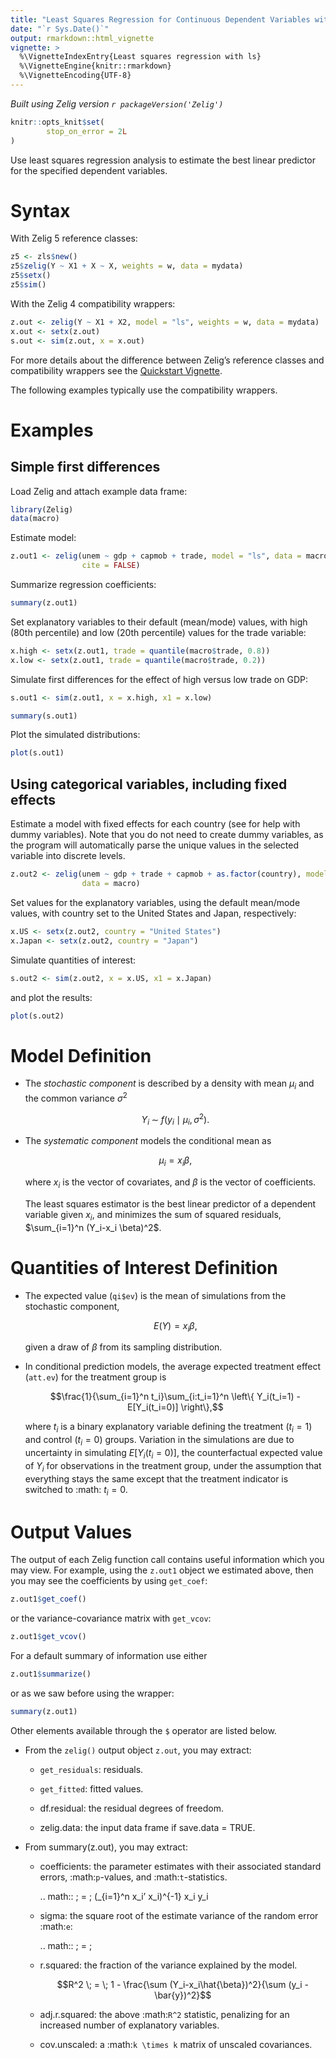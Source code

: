 ```yaml
---
title: "Least Squares Regression for Continuous Dependent Variables with `ls`"
date: "`r Sys.Date()`"
output: rmarkdown::html_vignette
vignette: >
  %\VignetteIndexEntry{Least squares regression with ls}
  %\VignetteEngine{knitr::rmarkdown}
  %\VignetteEncoding{UTF-8}
---
```


*Built using Zelig version `r packageVersion('Zelig')`*

```r
knitr::opts_knit$set(
        stop_on_error = 2L
)
```

Use least squares regression analysis to estimate the best linear
predictor for the specified dependent variables.

# Syntax

With Zelig 5 reference classes:

```r
z5 <- zls$new()
z5$zelig(Y ~ X1 + X ~ X, weights = w, data = mydata)
z5$setx()
z5$sim()
```

With the Zelig 4 compatibility wrappers:

```r
z.out <- zelig(Y ~ X1 + X2, model = "ls", weights = w, data = mydata)
x.out <- setx(z.out)
s.out <- sim(z.out, x = x.out)
```

For more details about the difference between Zelig's reference classes and 
compatibility wrappers see the [Quickstart Vignette](articles/quickstart.html).

The following examples typically use the compatibility wrappers.

# Examples

## Simple first differences

Load Zelig and attach example data frame:

```r
library(Zelig)
data(macro)
```

Estimate model:

```r
z.out1 <- zelig(unem ~ gdp + capmob + trade, model = "ls", data = macro, 
                cite = FALSE)
```

Summarize regression coefficients:

```r
summary(z.out1)
```

Set explanatory variables to their default (mean/mode) values, with
high (80th percentile) and low (20th percentile) values for the trade
variable:

```r
x.high <- setx(z.out1, trade = quantile(macro$trade, 0.8))
x.low <- setx(z.out1, trade = quantile(macro$trade, 0.2))
```

Simulate first differences for the effect of high versus low trade on GDP:

```r
s.out1 <- sim(z.out1, x = x.high, x1 = x.low)

summary(s.out1)
```

Plot the simulated distributions:

```r
plot(s.out1)
```

## Using categorical variables, including fixed effects

Estimate a model with fixed effects for each country (see for help
with dummy variables). Note that you do not need to create dummy
variables, as the program will automatically parse the unique values
in the selected variable into discrete levels.

```r
z.out2 <- zelig(unem ~ gdp + trade + capmob + as.factor(country), model = "ls", 
                data = macro)
```

Set values for the explanatory variables, using the default mean/mode
values, with country set to the United States and Japan,
respectively:

```r
x.US <- setx(z.out2, country = "United States")
x.Japan <- setx(z.out2, country = "Japan")
```

Simulate quantities of interest:

```r
s.out2 <- sim(z.out2, x = x.US, x1 = x.Japan)
```

and plot the results:

```r
plot(s.out2)
```

# Model Definition

-  The *stochastic component* is described by a density with mean
   $\mu_i$ and the common variance $\sigma^2$

   $$Y_i \; \sim \; f(y_i \mid \mu_i, \sigma^2).$$

-  The *systematic component* models the conditional mean as

   $$\mu_i =  x_i \beta,$$

   where $x_i$ is the vector of covariates, and $\beta$ is
   the vector of coefficients.

   The least squares estimator is the best linear predictor of a
   dependent variable given $x_i$, and minimizes the sum of
   squared residuals, $\sum_{i=1}^n (Y_i-x_i \beta)^2$.

# Quantities of Interest Definition 

-  The expected value (`qi$ev`) is the mean of simulations from the
   stochastic component,

   $$E(Y) = x_i \beta,$$

   given a draw of $\beta$ from its sampling distribution.

-  In conditional prediction models, the average expected treatment
   effect (`att.ev`) for the treatment group is

   $$\frac{1}{\sum_{i=1}^n t_i}\sum_{i:t_i=1}^n \left\{ Y_i(t_i=1) -
            E[Y_i(t_i=0)] \right\},$$

   where $t_i$ is a binary explanatory variable defining the
   treatment ($t_i=1$) and control ($t_i=0$) groups.
   Variation in the simulations are due to uncertainty in simulating
   $E[Y_i(t_i=0)]$, the counterfactual expected value of
   $Y_i$ for observations in the treatment group, under the
   assumption that everything stays the same except that the treatment
   indicator is switched to :math: $t_i=0$.
   
# Output Values

The output of each Zelig function call contains useful information which you
may view. For example, using the `z.out1` object we estimated above, 
then you may see the coefficients by using `get_coef`:

```r
z.out1$get_coef() 
```

or the variance-covariance matrix with `get_vcov`:

```r
z.out1$get_vcov()
```

For a default summary of information use either 

```r
z.out1$summarize()
```

or as we saw before using the wrapper:

```r
summary(z.out1) 
```

Other elements available through the `$` operator are listed below.

-  From the `zelig()` output object `z.out`, you may extract:

   -  `get_residuals`: residuals.

   -  `get_fitted`: fitted values.

   -  df.residual: the residual degrees of freedom.

   -  zelig.data: the input data frame if save.data = TRUE.

-  From summary(z.out), you may extract:

   -  coefficients: the parameter estimates with their associated
      standard errors, :math:`p`-values, and :math:`t`-statistics.

      .. math:: \hat{\beta} \; = \; \left(\sum_{i=1}^n x_i' x_i\right)^{-1} \sum x_i y_i

   -  sigma: the square root of the estimate variance of the random
      error :math:`e`:

      .. math:: \hat{\sigma} \; = \; \frac{\sum (Y_i-x_i\hat{\beta})^2}{n-k}

   -  r.squared: the fraction of the variance explained by the model.

      $$R^2 \; = \; 1 - \frac{\sum (Y_i-x_i\hat{\beta})^2}{\sum (y_i -
                  \bar{y})^2}$$

   -  adj.r.squared: the above :math:`R^2` statistic, penalizing for an
      increased number of explanatory variables.

   -  cov.unscaled: a :math:`k \times k` matrix of unscaled covariances.